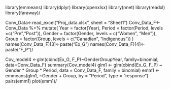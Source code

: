 library(emmeans) library(dplyr) library(openxlsx) library(nnet) library(readxl) library(faraway)/

Conv_Data\<-read_excel("Proj_data.xlsx", sheet = "Sheet1") Conv_Data_F\<- Conv_Data %\>% mutate( Year = factor(Year), Period = factor(Period, levels =c("Pre","Post")), Gender = factor(Gender, levels = c("Women", "Men")), Group = factor(Group, levels = c("Canadian", "Indigenous")) ) names(Conv_Data_F)[3]\<-paste("Ex_G") names(Conv_Data_F)[4]\<-paste("F_P")/

Cov_model4 \<-glm(cbind(Ex_G, F_P)\~Gender*Group*Year, family=binomial, data=Conv_Data_F) summary(Cov_model4) glm1 \<- glm(cbind(Ex_G, F_P) \~ Gender \* Group \* Period, data = Conv_Data_F, family = binomial) emm1 \<- emmeans(glm1, \~Gender + Group, by = "Period", type = "response") pairs(emm1) plot(emm1)/
